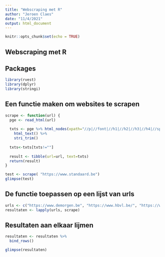 ```yaml
---
title: "Webscraping met R"
author: "Jeroen Claes"
date: "11/4/2021"
output: html_document
---
```


```r
knitr::opts_chunk$set(echo = TRUE)
```

## Webscraping met R


## Packages

```r
library(rvest)
library(dplyr)
library(stringi)
```


## Een functie maken om websites te scrapen

```r
scrape <- function(url) {
  pge <- read_html(url)
  
  txts <- pge %>% html_nodes(xpath="//p|//font|//h1|//h2|//h3|//h4|//span") %>%
    html_text() %>%
    stri_trim()
  
  txts<-txts[txts!=""]
  
  result <- tibble(url=url, text=txts)
  return(result)
}

test <- scrape( "https://www.standaard.be")  
glimpse(test)
```


## De functie toepassen op een lijst van urls
```r
urls <- c("https://www.demorgen.be", "https://www.hbvl.be/", "https://www.standaard.be", "https://www.vrtnws.be", "https://www.gva.be")
resultaten <- lapply(urls, scrape)

```

## Resultaten aan elkaar lijmen

```r

resultaten <- resultaten %>%
  bind_rows()

glimpse(resultaten)
```
